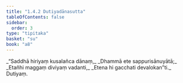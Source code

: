 ```yaml
---
title: "1.4.2 Dutiyadānasutta"
tableOfContents: false
sidebar:
  order: 3
type: "tipitaka"
basket: "su"
book: "a8"
---
```



<DynamicBreadcrumb />

<Division number="32" book="a8">

<Paragraph number="324" type="verses" book="a8">
_“Saddhā hiriyaṃ kusalañca dānaṃ,_  
_Dhammā ete sappurisānuyātā;_  
_Etañhi maggaṃ diviyaṃ vadanti,_  
_Etena hi gacchati devalokan”ti._  


</Paragraph>
</Division>

<Paragraph number="325" type="center" book="a8">
Dutiyaṃ.
</Paragraph>